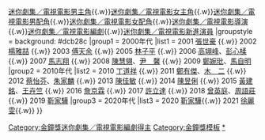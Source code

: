 {{Navbox with columns
|name    = 金鐘獎迷你劇集／電視電影編劇
|titlestyle = background: yellow
|title   = '''電視[[金鐘獎]]迷你劇集／電視電影編劇'''
|above = [[模板:金鐘獎迷你劇集／電視電影獎|最佳迷你劇集／電視電影]]{{.w}}[[Template:金鐘獎迷你劇集／電視電影男主角|迷你劇集／電視電影男主角]]{{.w}}[[Template:金鐘獎迷你劇集／電視電影女主角|迷你劇集／電視電影女主角]]{{.w}}[[Template:金鐘獎迷你劇集／電視電影男配角|迷你劇集／電視電影男配角]]{{.w}}[[Template:金鐘獎迷你劇集／電視電影女配角|迷你劇集／電視電影女配角]]{{.w}}[[Template:金鐘獎迷你劇集／電視電影導演|迷你劇集／電視電影導演]]{{.w}}[[Template:金鐘獎迷你劇集／電視電影編劇|迷你劇集／電視電影編劇]]{{.w}}[[Template:金鐘獎迷你劇集／電視電影新進演員|迷你劇集／電視電影新進演員]]
|groupstyle = background: #dcb28c
|group1 = 2000年代
|list1 =  2001 [[張世豪]] {{.w}} 2002 [[楊雅喆]] {{.w}} 2003 [[傅天余]] {{.w}} 2005 [[林子平]] {{.w}} 2006 [[高翊峰]]、[[彭心楺]] {{.w}} 2007 [[馬志翔]] {{.w}} 2008 [[陳慧翎]]、[[尹馨|尹　馨]] {{.w}} 2009 [[鄭婉玭]]、[[馬自明]]
|group2 = 2010年代
|list2 = 2010 [[丁道祥]] {{.w}} 2011 [[鄭有傑]]、[[木二|木　二]] {{.w}} 2012 [[蔡怡芬]]、[[朱家麟]] {{.w}} 2013 [[陳佳敏]] {{.w}} 2014 [[陳昱俐]] {{.w}} 2015 [[黃建銘]]、[[王卉竺]] {{.w}} 2016 [[詹京霖]] {{.w}} 2017 [[許立達]] {{.w}} 2018 [[曾英庭]]、[[周語莊]] {{.w}} 2019 [[靳家驊]]
|group3 = 2020年代
|list3 = 2020 [[靳家驊]]{{.w}} 2021 [[徐麗雯]]{{.w}}
}}<includeonly>[[Category:金鐘獎迷你劇集／電視電影編劇得主]]</includeonly>
<noinclude>
[[Category:金鐘獎模板]]
[[Category:金鐘獎迷你劇集／電視電影編劇得主|*]]
</noinclude>